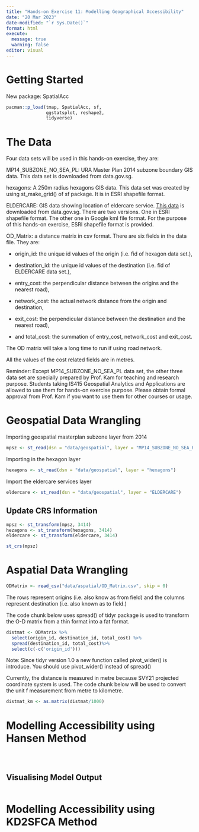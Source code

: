```yaml
---
title: "Hands-on Exercise 11: Modelling Geographical Accessibility"
date: "20 Mar 2023"
date-modified: "`r Sys.Date()`"
format: html
execute: 
  message: true 
  warning: false
editor: visual
---
```


# Getting Started

New package: </a href="https://cran.r-project.org/web/packages/SpatialAcc/SpatialAcc.pdf"> SpatialAcc <a>

```r
pacman::p_load(tmap, SpatialAcc, sf, 
               ggstatsplot, reshape2,
               tidyverse)
```

# The Data

Four data sets will be used in this hands-on exercise, they are:

MP14_SUBZONE_NO_SEA_PL: URA Master Plan 2014 subzone boundary GIS data. This data set is downloaded from data.gov.sg.

hexagons: A 250m radius hexagons GIS data. This data set was created by using st_make_grid() of sf package. It is in ESRI shapefile format.

ELDERCARE: GIS data showing location of eldercare service. <a href="https://data.gov.sg/dataset/eldercare-services"> This data</a> is downloaded from data.gov.sg. There are two versions. One in ESRI shapefile format. The other one in Google kml file format. For the purpose of this hands-on exercise, ESRI shapefile format is provided.

OD_Matrix: a distance matrix in csv format. There are six fields in the data file. They are:

-   origin_id: the unique id values of the origin (i.e. fid of hexagon data set.),

-   destination_id: the unique id values of the destination (i.e. fid of ELDERCARE data set.),

-   entry_cost: the perpendicular distance between the origins and the nearest road),

-   network_cost: the actual network distance from the origin and destination,

-   exit_cost: the perpendicular distance between the destination and the nearest road),

-   and total_cost: the summation of entry_cost, network_cost and exit_cost.

:::call-out
The OD matrix will take a long time to run if using road network.
:::


All the values of the cost related fields are in metres.

Reminder: Except MP14_SUBZONE_NO_SEA_PL data set, the other three data set are specially prepared by Prof. Kam for teaching and research purpose. Students taking IS415 Geospatial Analytics and Applications are allowed to use them for hands-on exercise purpose. Please obtain formal approval from Prof. Kam if you want to use them for other courses or usage.

# Geospatial Data Wrangling

Importing geospatial masterplan subzone layer from 2014

```r
mpsz <- st_read(dsn = "data/geospatial", layer = "MP14_SUBZONE_NO_SEA_PL")
```

Importing in the hexagon layer

```r
hexagons <- st_read(dsn = "data/geospatial", layer = "hexagons") 
```

Import the eldercare services layer

```r
eldercare <- st_read(dsn = "data/geospatial", layer = "ELDERCARE") 
```

## Update CRS Information

```r
mpsz <- st_transform(mpsz, 3414)
hezagons <- st_transform(hexagons, 3414)
eldercare <- st_transform(eldercare, 3414)
```

```r
st_crs(mpsz)
```

# Aspatial Data Wrangling

```r
ODMatrix <- read_csv("data/aspatial/OD_Matrix.csv", skip = 0)
```

The rows represent origins (i.e. also know as from field) and the columns represent destination (i.e. also known as to field.)

The code chunk below uses spread() of tidyr package is used to transform the O-D matrix from a thin format into a fat format.

```r
distmat <- ODMatrix %>%
  select(origin_id, destination_id, total_cost) %>%
  spread(destination_id, total_cost)%>%
  select(c(-c('origin_id')))
```

Note: Since tidyr version 1.0 a new function called pivot_wider() is introduce. You should use pivot_wider() instead of spread()

Currently, the distance is measured in metre because SVY21 projected coordinate system is used. The code chunk below will be used to convert the unit f measurement from metre to kilometre.

```r
distmat_km <- as.matrix(distmat/1000)
```

# Modelling Accessibility using Hansen Method

```r

```

```r

```

```r

```

## Visualising Model Output

```r

```

# Modelling Accessibility using KD2SFCA Method

```r

```

```r

```
